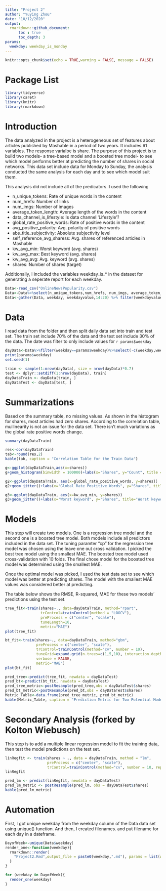 ```yaml
---
title: "Project 2"
author: "Yuying Zhou"
date: "10/12/2020"
output: 
  rmarkdown::github_document:
      toc : true
      toc_depth: 3
params:
  weekday: weekday_is_monday
---
```


```r
knitr::opts_chunk$set(echo = TRUE,warning = FALSE, message = FALSE)
```

# Package List
```r
library(tidyverse)
library(caret)
library(knitr)
library(rmarkdown)
```

# Introduction    
The data analyzed in the project is a heterogeneous set of features about articles published by Mashable in a period of two years. It includes 61 variables. The response varialbe is share. The purpose of this project is to build two models- a tree-based model and a boosted tree model- to see which model performs better at predicting the number of shares in social networks. This data set include data for Monday to Sunday, the analysis conducted the same analysis for each day and to see which model suit them.   

This analysis did not include all of the predicators. I used the following  

+ n_unique_tokens: Rate of unique words in the content  
+ num_hrefs: Number of links  
+ num_imgs: Number of images  
+ average_token_length: Average length of the words in the content  
+ data_channel_is_lifestyle: Is data channel 'Lifestyle'?  
+ global_rate_positive_words: Rate of positive words in the content   
+ avg_positive_polarity: Avg. polarity of positive words  
+ abs_title_subjectivity: Absolute subjectivity level  
+ self_reference_avg_sharess: Avg. shares of referenced articles in Mashable  
+ kw_avg_min: Worst keyword (avg. shares)  
+ kw_avg_max: Best keyword (avg. shares)  
+ kw_avg_avg: Avg. keyword (avg. shares)
+ shares: Number of shares (target)   
  
Additionally, I included the variables weekday_is_* in the dataset for generating a seperate report for each weekday. 
```r
Data<-read_csv("OnlineNewsPopularity.csv")
Data<-Data%>%select(n_unique_tokens,num_hrefs, num_imgs, average_token_length, data_channel_is_lifestyle, global_rate_positive_words,avg_positive_polarity, abs_title_subjectivity,self_reference_avg_sharess, kw_avg_min, kw_avg_max, kw_avg_avg, shares, starts_with("weekday") )
Data<-gather(Data, weekday, weekdayvalue,14:20) %>% filter(weekdayvalue==1)
```


# Data  
I read data from the folder and then split daily data set into train and test set. The train set include 70% of the data and the test set include 30% of the data. The date was filter to only include values for `r params$weekday`
```r
dayData<-Data%>%filter(weekday==params$weekday)%>%select(-c(weekday,weekdayvalue))
print(params$weekday)
set.seed(1)

train <- sample(1:nrow(dayData), size = nrow(dayData)*0.7)
test <- dplyr::setdiff(1:nrow(dayData), train)
dayDataTrain <- dayData[train, ]
dayDataTest <- dayData[test, ]
```
# Summarizations   
Based on the summary table, no missing values. As shown in the histogram for shares, most articles had zero shares. According to the correlation table, mullinearity is not an issue for the data set. There isn't much variations as the global rate positive words change. 
```r
summary(dayDataTrain)  

res<-cor(dayDataTrain)
tab<-round(res,2)
kable(tab, caption = "Correlation Table for the Train Data")

g<-ggplot(dayDataTrain,aes(x=shares))
g+geom_histogram(binwidth = 100000)+labs(x="Shares", y="Count", title = "Shares Histogram")

g2<-ggplot(dayDataTrain, aes(x=global_rate_positive_words, y=shares))
g2+geom_jitter()+labs(x="Global Rate Postitive Words", y="Shares", title="Global Rate Postitive Words vs Shares")

g3<-ggplot(dayDataTrain, aes(x=kw_avg_min, y=shares))
g3+geom_jitter()+labs(x="Worst keyword", y="Shares", title="Worst keyword vs Shares")
```
#  Models  
This step will create two models. One is a regression tree model and the second one is a boosted tree model. Both models include all predictors included in the data set. The tuning paramter "cp" for the regression tree model was chosen using the leave one out cross validation. I picked the best tree model using the smallest MAE. The boosted tree model used cross-validation with 10 folds. The final chose model for the boosted tree model was determined using the smallest MAE.   
  
Once the optimal model was picked, I used the test data set to see which model was better at predicting shares. The model with the smallest MAE values was considered better at predicting.  
  
The table below shows the RMSE, R-squared, MAE for these two models' predictions using the test set.    
```r
tree_fit<-train(shares~., data=dayDataTrain, method="rpart",
                trControl=trainControl(method = "LOOCV"),
                preProcess = c("center", "scale"),
                tuneLength=10,
                metric="MAE")
plot(tree_fit)

bt_fit<-train(shares~., data=dayDataTrain, method="gbm",
              preProcess = c("center", "scale"),
              trControl=trainControl(method="cv", number = 10),
              tuneGrid=expand.grid(n.trees=c(1,5,10), interaction.depth=1:3, shrinkage=c(0.1,0.5,0.9), n.minobsinnode=10),
              verbose = FALSE,
              metric="MAE")
plot(bt_fit)

pred_tree<-predict(tree_fit, newdata = dayDataTest)   
pred_bt<-predict(bt_fit, newdata = dayDataTest)
pred_tree_metric<-postResample(pred_tree,obs = dayDataTest$shares)
pred_bt_metric<-postResample(pred_bt,obs = dayDataTest$shares)
Metric_Table<-data.frame(pred_tree_metric, pred_bt_metric)
kable(Metric_Table, caption = "Prediction Metric for Two Potential Models", col.names = c("Regressio Tree"," Boosted Tree"))


```
  
  
# Secondary Analysis (forked by Kolton Wiebusch)  
This step is to add a multiple linear regression model to fit the training data, then test the model predictions on the test set.  
  
```r
linRegfit <- train(shares ~ ., data = dayDataTrain, method = "lm",
                   preProcess = c("center", "scale"),
                   trControl=trainControl(method="cv", number = 10, repeats = 5))
linRegfit

pred_lm <- predict(linRegfit, newdata = dayDataTest)   
pred_lm_metric <- postResample(pred_lm, obs = dayDataTest$shares)
kable(pred_lm_metric)
```
  
  
# Automation 
First, I got unique weekday from the weekday column of the Data data set using unique() function. And then, I created filenames. and put filename for each day in a dateframe. 

```r
DayofWeek<-unique(Data$weekday)
render_one<-function(weekday){
  rmarkdown::render(
    "Project2.Rmd",output_file = paste0(weekday,".md"), params = list(weekday=weekday)
  )
}

for (weekday in DayofWeek){
  render_one(weekday)
}
``````



